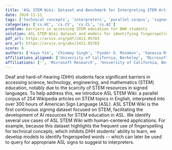 ```yaml
---
title: 'ASL STEM Wiki: Dataset and Benchmark for Interpreting STEM Articles'
date: 2024-11-11
tags: ['technical concepts', 'interpreters', 'parallel corpus', 'signed languages', 'fingerspelling', 'ASL STEM Wiki', 'Deaf and hard-of-hearing students', 'AI resources', 'STEM education']
categories: ['cs.HC', 'cs.CV', 'cs.CL', 'cs.AI']
problem: barriers in accessing STEM education for DHH students
solution: ASL STEM Wiki dataset and models for identifying fingerspelled words
pdf_url: https://arxiv.org/pdf/2411.05783
arx_url: https://arxiv.org/abs/2411.05783
score: 6
authors: ['Kayo Yin', 'Chinmay Singh', 'Fyodor O. Minakov', 'Vanessa Milan', "Hal Daum\\'e III", 'Cyril Zhang', 'Alex X. Lu', 'Danielle Bragg', 'Hal Daumé III']
affiliations_aligned: ['University of California, Berkeley', 'Microsoft Research', 'Microsoft Research', 'Microsoft Research', '', 'Microsoft Research', 'Microsoft Research', 'Microsoft Research', 'University of Maryland']
affiliations: ['', 'Microsoft Research', 'University of California, Berkeley', 'University of Maryland']
---
```



Deaf and hard-of-hearing (DHH) students face significant barriers in accessing science, technology, engineering, and mathematics (STEM) education, notably due to the scarcity of STEM resources in signed languages. To help address this, we introduce ASL STEM Wiki: a parallel corpus of 254 Wikipedia articles on STEM topics in English, interpreted into over 300 hours of American Sign Language (ASL). ASL STEM Wiki is the first continuous signing dataset focused on STEM, facilitating the development of AI resources for STEM education in ASL. We identify several use cases of ASL STEM Wiki with human-centered applications. For example, because this dataset highlights the frequent use of fingerspelling for technical concepts, which inhibits DHH students' ability to learn, we develop models to identify fingerspelled words -- which can later be used to query for appropriate ASL signs to suggest to interpreters.